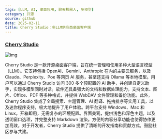 ```yaml
---
tags: [LLM, AI, 桌面应用, 聊天机器人, 多模型]
category: 开源
source: github
date: 2025-02-11
title: Cherry Studio：多LLM供应商桌面客户端
---
```


### [Cherry Studio](https://github.com/CherryHQ/cherry-studio)

![img](https://img.mengpeng.tech/i/2025/02/11/67ab28317f83a.webp)

Cherry Studio 是一款开源桌面客户端，旨在统一管理和使用多种大型语言模型（LLM）。它支持包括 OpenAI、Gemini、Anthropic 在内的主要云服务，以及 Claude、Perplexity、Poe 等网页 AI 服务，甚至还支持 Ollama 等本地模型。用户可以通过 Cherry Studio 访问 300 多个预配置的 AI 助手，并创建自定义助手，实现多模型同时对话。软件还具备强大的文档和数据处理能力，支持文本、图片、Office、PDF 等多种格式，并提供 WebDAV 文件管理和备份功能。此外，Cherry Studio 集成了全局搜索、主题管理、AI 翻译、拖拽排序等实用工具，以及迷你程序支持，极大地提升了用户体验。跨平台支持 Windows、Mac 和 Linux，开箱即用，无需复杂的环境配置。界面美观，提供浅色和深色主题，以及透明窗口选项，并完整支持 Markdown 渲染。方便的内容分享功能也使得协作更加高效。对于开发者，Cherry Studio 提供了清晰的开发指南和贡献方式，鼓励社区参与共建。
